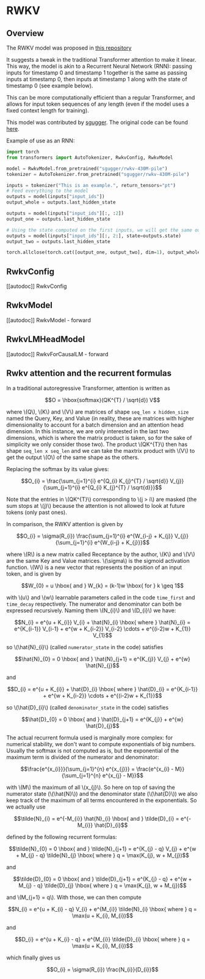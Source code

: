 <!--Copyright 2023 The HuggingFace Team. All rights reserved.

Licensed under the Apache License, Version 2.0 (the "License"); you may not use this file except in compliance with
the License. You may obtain a copy of the License at

http://www.apache.org/licenses/LICENSE-2.0

Unless required by applicable law or agreed to in writing, software distributed under the License is distributed on
an "AS IS" BASIS, WITHOUT WARRANTIES OR CONDITIONS OF ANY KIND, either express or implied. See the License for the
specific language governing permissions and limitations under the License.
-->

# RWKV

## Overview

The RWKV model was proposed in [this repository](https://github.com/BlinkDL/RWKV-LM)

It suggests a tweak in the traditional Transformer attention to make it linear. This way, the model is akin to a Recurrent Neural Network (RNN): passing inputs for timestamp 0 and timestamp 1 together is the same as passing inputs at timestamp 0, then inputs at timestamp 1 along with the state of timestamp 0 (see example below).

This can be more computationally efficient than a regular Transformer, and allows for input token sequences of any length (even if the model uses a fixed context length for training).

This model was contributed by [sgugger](https://huggingface.co/sgugger).
The original code can be found [here](https://github.com/BlinkDL/RWKV-LM).

Example of use as an RNN:

```py
import torch
from transformers import AutoTokenizer, RwkvConfig, RwkvModel

model = RwkvModel.from_pretrained("sgugger/rwkv-430M-pile")
tokenizer = AutoTokenizer.from_pretrained("sgugger/rwkv-430M-pile")

inputs = tokenizer("This is an example.", return_tensors="pt")
# Feed everything to the model
outputs = model(inputs["input_ids"])
output_whole = outputs.last_hidden_state

outputs = model(inputs["input_ids"][:, :2])
output_one = outputs.last_hidden_state

# Using the state computed on the first inputs, we will get the same output
outputs = model(inputs["input_ids"][:, 2:], state=outputs.state)
output_two = outputs.last_hidden_state

torch.allclose(torch.cat([output_one, output_two], dim=1), output_whole, atol=1e-5)
```

## RwkvConfig

[[autodoc]] RwkvConfig


## RwkvModel

[[autodoc]] RwkvModel
    - forward

## RwkvLMHeadModel

[[autodoc]] RwkvForCausalLM
    - forward

## Rwkv attention and the recurrent formulas

In a traditional autoregressive Transformer, attention is written as

$$O = \hbox{softmax}(QK^{T} / \sqrt{d}) V$$

where \\(Q\\), \\(K\\) and \\(V\\) are matrices of shape `seq_len x hidden_size` named the Query, Key, and Value (in reality, these are matrices with higher dimensionality to account for a batch dimension and an attention head dimension. In this instance, we are only interested in the last two dimensions, which is where the matrix product is taken, so for the sake of simplicity we only consider those two). The product \\(QK^{T}\\) then has shape `seq_len x seq_len` and we can take the maxtrix product with \\(V\\) to get the output \\(O\\) of the same shape as the others.  

Replacing the softmax by its value gives:

$$O_{i} = \frac{\sum_{j=1}^{i} e^{Q_{i} K_{j}^{T} / \sqrt{d}} V_{j}}{\sum_{j=1}^{i} e^{Q_{i} K_{j}^{T} / \sqrt{d}}}$$

Note that the entries in \\(QK^{T}\\) corresponding to \\(j > i\\) are masked (the sum stops at \\(j)\\) because the attention is not allowed to look at future tokens (only past ones).

In comparison, the RWKV attention is given by

$$O_{i} = \sigma(R_{i}) \frac{\sum_{j=1}^{i} e^{W_{i-j} + K_{j}} V_{j}}{\sum_{j=1}^{i} e^{W_{i-j} + K_{j}}}$$

where \\(R\\) is a new matrix called Receptance by the author, \\(K\\) and \\(V\\) are the same Key and Value matrices. \\(\sigma\\) is the sigmoid activation function. \\(W\\) is a new vector that represents the position of an input token, and is given by

$$W_{0} = u \hbox{  and  } W_{k} = (k-1)w \hbox{ for } k \geq 1$$

with \\(u\\) and \\(w\\) learnable parameters called in the code `time_first` and `time_decay` respectively. The numerator and denominator can both be expressed recursively. Naming them \\(N_{i}\\) and \\(D_{i}\\) we have:

$$N_{i} = e^{u + K_{i}} V_{i} + \hat{N}_{i} \hbox{  where  } \hat{N}_{i} = e^{K_{i-1}} V_{i-1} + e^{w + K_{i-2}} V_{i-2} \cdots + e^{(i-2)w + K_{1}} V_{1}$$

so \\(\hat{N}_{i}\\) (called `numerator_state` in the code) satisfies

$$\hat{N}_{0} = 0 \hbox{  and  } \hat{N}_{j+1} = e^{K_{j}} V_{j} + e^{w} \hat{N}_{j}$$

and

$$D_{i} = e^{u + K_{i}} + \hat{D}_{i} \hbox{  where  } \hat{D}_{i} = e^{K_{i-1}} + e^{w + K_{i-2}} \cdots + e^{(i-2)w + K_{1}}$$

so \\(\hat{D}_{i}\\) (called `denominator_state` in the code) satisfies

$$\hat{D}_{0} = 0 \hbox{  and  } \hat{D}_{j+1} = e^{K_{j}} + e^{w} \hat{D}_{j}$$

The actual recurrent formula used is marginally more complex: for numerical stability, we don't want to compute exponentials of big numbers. Usually the softmax is not computed as is, but the exponential of the maximum term is divided of the numerator and denominator:

$$\frac{e^{x_{i}}}{\sum_{j=1}^{n} e^{x_{j}}} = \frac{e^{x_{i} - M}}{\sum_{j=1}^{n} e^{x_{j} - M}}$$

with \\(M\\) the maximum of all \\(x_{j}\\). So here on top of saving the numerator state (\\(\hat{N}\\)) and the denominator state (\\(\hat{D}\\)) we also keep track of the maximum of all terms encountered in the exponentials. So we actually use

$$\tilde{N}_{i} = e^{-M_{i}} \hat{N}_{i} \hbox{  and  } \tilde{D}_{i} = e^{-M_{i}} \hat{D}_{i}$$

defined by the following recurrent formulas:

$$\tilde{N}_{0} = 0 \hbox{  and  } \tilde{N}_{j+1} = e^{K_{j} - q} V_{j} + e^{w + M_{j} - q} \tilde{N}_{j} \hbox{  where  } q = \max(K_{j}, w + M_{j})$$

and

$$\tilde{D}_{0} = 0 \hbox{  and  } \tilde{D}_{j+1} = e^{K_{j} - q} + e^{w + M_{j} - q} \tilde{D}_{j} \hbox{  where  } q = \max(K_{j}, w + M_{j})$$

and \\(M_{j+1} = q\\). With those, we can then compute

$$N_{i} = e^{u + K_{i} - q} V_{i} + e^{M_{i}} \tilde{N}_{i} \hbox{  where  } q = \max(u + K_{i}, M_{i})$$

and

$$D_{i} = e^{u + K_{i} - q} + e^{M_{i}} \tilde{D}_{i} \hbox{  where  } q = \max(u + K_{i}, M_{i})$$

which finally gives us

$$O_{i} = \sigma(R_{i}) \frac{N_{i}}{D_{i}}$$
